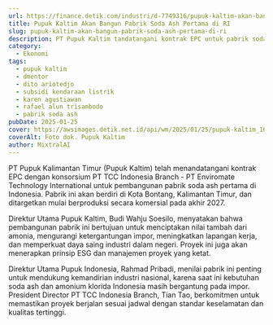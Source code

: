 ```yaml
---
url: https://finance.detik.com/industri/d-7749316/pupuk-kaltim-akan-bangun-pabrik-soda-ash-pertama-di-ri
title: Pupuk Kaltim Akan Bangun Pabrik Soda Ash Pertama di RI
slug: pupuk-kaltim-akan-bangun-pabrik-soda-ash-pertama-di-ri
description: PT Pupuk Kaltim tandatangani kontrak EPC untuk pabrik soda ash pertama di Indonesia. Proyek ini dukung kemandirian industri dan target Net Zero Emission.
category:
  - Ekonomi
tags:
  - pupuk kaltim
  - dmentor
  - dito ariotedjo
  - subsidi kendaraan listrik
  - karen agustiawan
  - rafael alun trisambodo
  - pabrik soda ash
pubDate: 2025-01-25
cover: https://awsimages.detik.net.id/api/wm/2025/01/25/pupuk-kaltim_169.png?wid=54&w=650&v=1&t=jpeg
coverAlt: Foto dok. Pupuk Kaltim
author: MixtralAI
---
```

PT Pupuk Kalimantan Timur (Pupuk Kaltim) telah menandatangani kontrak EPC dengan konsorsium PT TCC Indonesia Branch - PT Enviromate Technology International untuk pembangunan pabrik soda ash pertama di Indonesia. Pabrik ini akan berdiri di Kota Bontang, Kalimantan Timur, dan ditargetkan mulai berproduksi secara komersial pada akhir 2027.

Direktur Utama Pupuk Kaltim, Budi Wahju Soesilo, menyatakan bahwa pembangunan pabrik ini bertujuan untuk menciptakan nilai tambah dari amonia, mengurangi ketergantungan impor, meningkatkan lapangan kerja, dan memperkuat daya saing industri dalam negeri. Proyek ini juga akan menerapkan prinsip ESG dan manajemen proyek yang ketat.

Direktur Utama Pupuk Indonesia, Rahmad Pribadi, menilai pabrik ini penting untuk mendukung kemandirian industri nasional, karena saat ini kebutuhan soda ash dan amonium klorida Indonesia masih bergantung pada impor. President Director PT TCC Indonesia Branch, Tian Tao, berkomitmen untuk memastikan proyek berjalan sesuai jadwal dengan standar keselamatan dan kualitas tertinggi.
